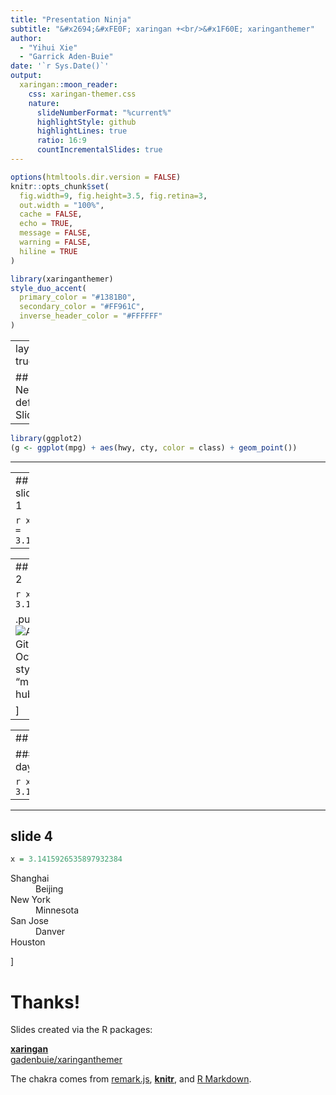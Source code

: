 ---
title: "Presentation Ninja"
subtitle: "&#x2694;&#xFE0F; xaringan +<br/>&#x1F60E; xaringanthemer"  
author: 
  - "Yihui Xie"
  - "Garrick Aden-Buie"
date: '`r Sys.Date()`'
output:
  xaringan::moon_reader:
    css: xaringan-themer.css
    nature:
      slideNumberFormat: "%current%"
      highlightStyle: github
      highlightLines: true
      ratio: 16:9
      countIncrementalSlides: true
---

```{r setup, include=FALSE}
options(htmltools.dir.version = FALSE)
knitr::opts_chunk$set(
  fig.width=9, fig.height=3.5, fig.retina=3,
  out.width = "100%",
  cache = FALSE,
  echo = TRUE,
  message = FALSE, 
  warning = FALSE,
  hiline = TRUE
)
```

```{r xaringan-themer, include=FALSE, warning=FALSE}
library(xaringanthemer)
style_duo_accent(
  primary_color = "#1381B0",
  secondary_color = "#FF961C",
  inverse_header_color = "#FFFFFF"
)
```

---
layout: true

## New defined Slides

---

```{r plot-example, eval=requireNamespace("ggplot2", quietly=TRUE)}
library(ggplot2)
(g <- ggplot(mpg) + aes(hwy, cty, color = class) + geom_point())
```

---

---
## slide 1

```{r}
x = 3.14
```

---

---
## slide 2

```{r}
x = 3.1415926
```

.pull-left[
![A GitHub Octocat, style "mother hubber"](https://octodex.github.com/images/motherhubbertocat.png)



]

---

---
## slide 3


### Have a nice day

```{r}
x = 3.14159265358979
```


---


---
## slide 4

```{r}
x = 3.1415926535897932384
```

<dl>
<dt>Shanghai</dt>
<dd>Beijing</dd>
<dt>New York</dt>
<dd>Minnesota</dd>
<dt>San Jose</dt>
<dd>Danver</dd>
<dt>Houston</dt>
</dl>


]



# Thanks!

Slides created via the R packages:

[**xaringan**](https://github.com/yihui/xaringan)<br>
[gadenbuie/xaringanthemer](https://github.com/gadenbuie/xaringanthemer)

The chakra comes from [remark.js](https://remarkjs.com), [**knitr**](http://yihui.name/knitr), and [R Markdown](https://rmarkdown.rstudio.com).
